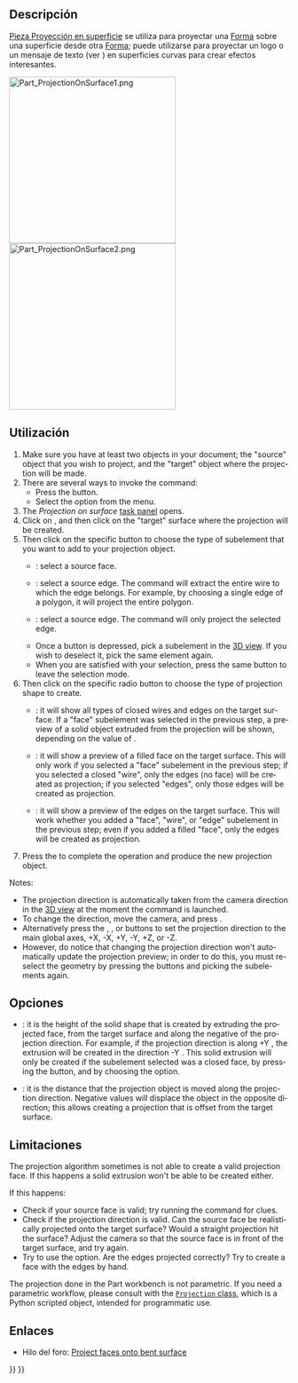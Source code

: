 <languages/>

<div class="mw-translate-fuzzy">
{{Docnav/es
|[[Part_Thickness/es|Espesor]]
|[[Part_CompCompoundTools/es|CompHerramientasCompuesto]]
|[[Part_Workbench/es|Pieza]]
|IconL=Part_Thickness.svg
|IconC=Workbench_Part.svg
|IconR=Part_CompCompoundTools.png
}}
</div>

<div class="mw-translate-fuzzy">
{{GuiCommand/es
|Name=Part ProjectionOnSurface
|Name/es=Pieza ProyecciónEnSuperficie
|MenuLocation=Pieza → Crear una proyección en la superficie...
|Workbenches=[[Part_Workbench/es|Pieza]]
|SeeAlso=
|Version=0.19
}}
</div>

<span id="Description"></span>
==Descripción==

<div class="mw-translate-fuzzy">
[[Part_ProjectionOnSurface/es|Pieza Proyección en superficie]] se utiliza para proyectar una [[Shape/es|Forma]] sobre una superficie desde otra [[Shape/es|Forma]]; puede utilizarse para proyectar un logo o un mensaje de texto (ver {{Button|[[File:Draft_ShapeString.svg|16px]] [[Draft_ShapeString/es|Borrador Forma Cuerda]]}}) en superficies curvas para crear efectos interesantes.
</div>

[[Image:Part_ProjectionOnSurface1.png|300px]] [[Image:Part_ProjectionOnSurface2.png|300px]]

<div class="mw-translate-fuzzy">
{{Caption|Proyección en una superficie curva}}
</div>

<span id="Usage"></span>
==Utilización==

<div lang="en" dir="ltr" class="mw-content-ltr">
# Make sure you have at least two objects in your document; the "source" object that you wish to project, and the "target" object where the projection will be made.
# There are several ways to invoke the command:
#* Press the {{Button|[[Image:Part ProjectionOnSurface.svg|16px]] [[Part_ProjectionOnSurface|Create projection on surface...]]}} button.
#* Select the {{MenuCommand|Part → [[Image:Part ProjectionOnSurface.svg|16px]] Create projection on surface...}} option from the menu.
# The ''Projection on surface'' [[task_panel|task panel]] opens.
# Click on {{Button|Select projection surface}}, and then click on the "target" surface where the projection will be created.
# Then click on the specific button to choose the type of subelement that you want to add to your projection object.
#* {{Button|Add face}}: select a source face.
#* {{Button|Add wire}}: select a source edge. The command will extract the entire wire to which the edge belongs. For example, by choosing a single edge of a polygon, it will project the entire polygon.
#* {{Button|Add edge}}: select a source edge. The command will only project the selected edge.
#* Once a button is depressed, pick a subelement in the [[3D_view|3D view]]. If you wish to deselect it, pick the same element again.
#* When you are satisfied with your selection, press the same {{Button|Add...}} button to leave the selection mode.
# Then click on the specific radio button to choose the type of projection shape to create.
#* {{RadioButton|TRUE|Show all}}: it will show all types of closed wires and edges on the target surface. If a "face" subelement was selected in the previous step, a preview of a solid object extruded from the projection will be shown, depending on the value of {{MenuCommand|Extrude height}}.
#* {{RadioButton|TRUE|Show faces}}: it will show a preview of a filled face on the target surface. This will only work if you selected a "face" subelement in the previous step; if you selected a closed "wire", only the edges (no face) will be created as projection; if you selected "edges", only those edges will be created as projection.
#* {{RadioButton|TRUE|Show edges}}: it will show a preview of the edges on the target surface. This will work whether you added a "face", "wire", or "edge" subelement in the previous step; even if you added a filled "face", only the edges will be created as projection.
# Press the {{Button|OK}} to complete the operation and produce the new projection object.
</div>

<div lang="en" dir="ltr" class="mw-content-ltr">
Notes:
* The projection direction is automatically taken from the camera direction in the [[3D_view|3D view]] at the moment the command is launched.
* To change the direction, move the camera, and press {{Button|Get current camera direction}}.
* Alternatively press the {{Button|X:}}, {{Button|Y:}}, or {{Button|Z:}} buttons to set the projection direction to the main global axes, +X, -X, +Y, -Y, +Z, or -Z.
* However, do notice that changing the projection direction won't automatically update the projection preview; in order to do this, you must re-select the geometry by pressing the {{Button|Add...}} buttons and picking the subelements again.
</div>

<span id="Options"></span>
==Opciones==

<div lang="en" dir="ltr" class="mw-content-ltr">
* {{MenuCommand|Extrude height}}: it is the height of the solid shape that is created by extruding the projected face, from the target surface and along the negative of the projection direction. For example, if the projection direction is along +Y {{Value|(0, 1, 0)}}, the extrusion will be created in the direction -Y {{Value|(0, -1, 0)}}. This solid extrusion will only be created if the subelement selected was a closed face, by pressing the {{Button|Add face}} button, and by choosing the {{RadioButton|TRUE|Show all}} option.
* {{MenuCommand|Solid depth}}: it is the distance that the projection object is moved along the projection direction. Negative values will displace the object in the opposite direction; this allows creating a projection that is offset from the target surface.
</div>

<span id="Limitations"></span>
==Limitaciones==

<div lang="en" dir="ltr" class="mw-content-ltr">
The projection algorithm sometimes is not able to create a valid projection face. If this happens a solid extrusion won't be able to be created either.
</div>

<div lang="en" dir="ltr" class="mw-content-ltr">
If this happens:
* Check if your source face is valid; try running the {{Button|[[File:Part_CheckGeometry.svg|16px]] [[Part_CheckGeometry|CheckGeometry]]}} command for clues.
* Check if the projection direction is valid. Can the source face be realistically projected onto the target surface? Would a straight projection hit the surface? Adjust the camera so that the source face is in front of the target surface, and try again.
* Try to use the {{RadioButton|TRUE|Show edges}} option. Are the edges projected correctly? Try to create a face with the edges by hand.
</div>

<div lang="en" dir="ltr" class="mw-content-ltr">
The projection done in the Part workbench is not parametric. If you need a parametric workflow, please consult with the [https://gist.github.com/CsatiZoltan/f4fd10bf20923143ba0e0678ea1d3d61 <code>Projection</code> class], which is a Python scripted object, intended for programmatic use.
</div>

<span id="Links"></span>
==Enlaces==

* Hilo del foro: [https://forum.freecad.org/viewtopic.php?f=9&t=33700 Project faces onto bent surface]


<div class="mw-translate-fuzzy">
{{Docnav/es
|[[Part_Thickness/es|Espesor]]
|[[Part_CompCompoundTools/es|CompHerramientasCompuesto]]
|[[Part_Workbench/es|Pieza]]
|IconL=Part_Thickness.svg
|IconC=Workbench_Part.svg
|IconR=Part_CompCompoundTools.png
}}
</div>

{{Part_Tools_navi{{#translation:}}}}
{{Userdocnavi{{#translation:}}}}